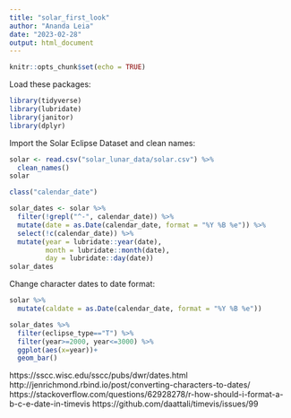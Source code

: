 ```yaml
---
title: "solar_first_look"
author: "Ananda Leia"
date: "2023-02-28"
output: html_document
---
```


```r
knitr::opts_chunk$set(echo = TRUE)
```
Load these packages:
```r
library(tidyverse)
library(lubridate)
library(janitor)
library(dplyr)
```
Import the Solar Eclipse Dataset and clean names:
```r
solar <- read.csv("solar_lunar_data/solar.csv") %>% 
  clean_names()
solar
```

```r
class("calendar_date")
```
```r
solar_dates <- solar %>% 
  filter(!grepl("^-", calendar_date)) %>% 
  mutate(date = as.Date(calendar_date, format = "%Y %B %e")) %>% 
  select(!c(calendar_date)) %>% 
  mutate(year = lubridate::year(date),
         month = lubridate::month(date),
         day = lubridate::day(date))
solar_dates
```
Change character dates to date format:
```r
solar %>% 
  mutate(caldate = as.Date(calendar_date, format = "%Y %B %e"))
```
```r
solar_dates %>% 
  filter(eclipse_type=="T") %>% 
  filter(year>=2000, year<=3000) %>% 
  ggplot(aes(x=year))+
  geom_bar()
```

https://sscc.wisc.edu/sscc/pubs/dwr/dates.html
http://jenrichmond.rbind.io/post/converting-characters-to-dates/
https://stackoverflow.com/questions/62928278/r-how-should-i-format-a-b-c-e-date-in-timevis
https://github.com/daattali/timevis/issues/99

